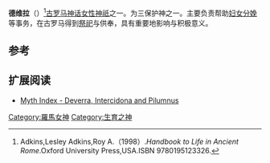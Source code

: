 {{Infobox deity|type=roman
| god_of = 生育之神
}}
'''德维拉'''（{{lang-en|Deverra}}）<ref>Adkins,Lesley Adkins,Roy A.（1998）.''Handbook to Life in Ancient Rome''.Oxford University Press,USA.ISBN 9780195123326.</ref>[[古罗马|古罗马]][[神话|神话]][[女性|女性]][[神祇|神祇]]之一。为三保护神之一。主要负责帮助[[妇女|妇女]][[分娩|分娩]]等事务，在古罗马得到[[祭祀|祭祀]]与供奉，具有重要地影响与积极意义。

== 参考 ==
{{reflist}}

== 扩展阅读 ==
*[https://web.archive.org/web/20120312035408/http://www.mythindex.com/roman-mythology/D/Deverra.html Myth Index - Deverra, Intercidona and Pilumnus]

[[Category:羅馬女神|Category:羅馬女神]]
[[Category:生育之神|Category:生育之神]]


{{罗马神话}}{{古罗马小作品}}